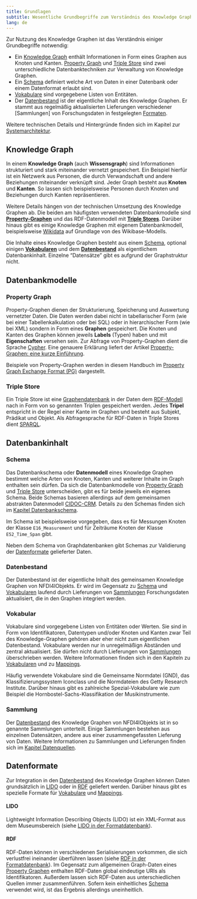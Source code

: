 ```yaml
---
title: Grundlagen
subtitle: Wesentliche Grundbegriffe zum Verständnis des Knowledge Graphen
lang: de
---
```


Zur Nutzung des Knowledge Graphen ist das Verständnis einiger Grundbegriffe notwendig:

- Ein [Knowledge Graph] enthält Informationen in Form eines Graphen aus Knoten und Kanten.
  [Property Graph] und [Triple Store] sind zwei unterschiedliche Datenbanktechniken zur
  Verwaltung von Knowledge Graphen.
- Ein [Schema] definiert welche Art von Daten in einer Datenbank oder einem Datenformat erlaubt sind.
- [Vokabulare](#vokabular) sind vorgegebene Listen von Entitäten.
- Der [Datenbestand] ist der eigentliche Inhalt des Knowledge Graphen. Er stammt aus
  regelmäßig aktualisierten Lieferungen verschiedener [Sammlungen] von Forschungsdaten
  in festgelegten [Formaten](#datenformate).

Weitere technischen Details und Hintergründe finden sich im Kapitel zur [Systemarchitektur](architecture.qmd).

## Knowledge Graph

In einem **Knowledge Graph** (auch **Wissensgraph**) sind Informationen
strukturiert und stark miteinander vernetzt gespeichert. Ein Beispiel hierfür
ist ein Netzwerk aus Personen, die durch Verwandschaft und andere Beziehungen
miteinander verknüpft sind.  Jeder Graph besteht aus **Knoten** und **Kanten**.
So lassen sich beispielsweise Personen durch Knoten und Beziehungen durch Kanten
repräsentieren.

Weitere Details hängen von der technischen Umsetzung des Knowledge Graphen ab.
Die beiden am häufigsten verwendeten Datenbankmodelle sind
[**Property-Graphen**](#property-graphen) und das RDF-Datenmodell mit
**[Triple Stores](#triple-store)**. Darüber hinaus gibt es einige Knowledge
Graphen mit eigenem Datenbankmodell, beispielsweise
[Wikidata](https://www.wikidata.org/) auf Grundlage von des Wikibase-Modells.

Die Inhalte eines Knowledge Graphen besteht aus einem [Schema],
optional einigen [**Vokabularen**](#vokabular) und dem
**[Datenbestand]** als eigentlichem Datenbankinhalt.
Einzelne "Datensätze" gibt es aufgrund der Graphstruktur nicht.

## Datenbankmodelle

### Property Graph

Property-Graphen dienen der Strukturierung, Speicherung und Auswertung
vernetzter Daten. Die Daten werden dabei nicht in tabellarischer Form (wie bei
einer Tabellenkalkulation oder bei SQL) oder in hierarchischer Form (wie bei
XML) sondern in Form eines **Graphen** gespeichert. Die Knoten und Kanten des
Graphen können jeweils **Labels** (Typen) haben und mit **Eigenschaften**
versehen sein. Zur Abfrage von Property-Graphen dient die Sprache
[Cypher](cypher.qmd). Eine genauere Erklärung liefert der Artikel
[Property-Graphen: eine kurze Einführung](https://jakobib.github.io/pgraphen2024/).

::: {.callout-tip}
Beispiele von Property-Graphen werden in diesem Handbuch im [Property Graph Exchange Format (PG)](https://pg-format.github.io/) dargestellt.
:::

### Triple Store

Ein Triple Store ist eine [Graphendatenbank](https://de.wikipedia.org/wiki/Graphdatenbank) in der Daten dem [RDF-Modell](#rdf) nach in Form von so genannten Triplen gespeichert werden. Jedes **Tripel** entspricht in der Regel einer Kante im Graphen und besteht aus Subjekt, Prädikat und Objekt. Als Abfragesprache für RDF-Daten in Triple Stores dient [SPARQL](sparql.qmd).

## Datenbankinhalt

### Schema

Das Datenbankschema oder **Datenmodell** eines Knowledge Graphen bestimmt welche Arten von Knoten, Kanten und weiterer Inhalte im Graph enthalten sein dürfen. Da sich die Datenbankmodelle von [Property Graph] und [Triple Store] unterscheiden, gibt es für beide jeweils ein eigenes Schema. Beide Schemas basieren allerdings auf dem gemeinsamen abstrakten Datenmodell [CIDOC-CRM](crm.qmd). Details zu den Schemas finden sich im [Kapitel Datenbankschema](schema.qmd).

::: {.callout-tip title="Beispiel" appearance="minimal"}
Im Schema ist beispielsweise vorgegeben, dass es für Messungen Knoten der Klasse `E16_Measurement` und für Zeiträume Knoten der Klasse `E52_Time_Span` gibt.
:::

Neben dem Schema von Graphdatenbanken gibt Schemas zur Validierung der [Datenformate] gelieferter Daten.

### Datenbestand

Der Datenbestand ist der eigentliche Inhalt des gemeinsamen Knowledge Graphen von NFDI4IObjekts. Er wird im Gegensatz zu [Schema] und [Vokabularen](#vokabular) laufend durch Lieferungen von [Sammlungen](#sammlung) Forschungsdaten aktualisiert, die in den Graphen integriert werden.

### Vokabular

Vokabulare sind vorgegebene Listen von Entitäten oder Werten. Sie sind in Form von Identifikatoren, Datentypen und/oder Knoten und Kanten zwar Teil des Knowledge-Graphen gehören aber eher nicht zum eigentlichen Datenbestand. Vokabulare werden nur in unregelmäßign Abständen und zentral aktualisiert. Sie dürfen nicht durch Lieferungen von [Sammlungen](#sammlungen) überschrieben werden. Weitere Informationen finden sich in den Kapiteln zu [Vokabularen](vocabularies.qmd) und zu [Mappings](mappings.qmd).

::: {.callout-tip title="Beispiel" appearance="minimal"}
Häufig verwendete Vokabulare sind die Gemeinsame Normdatei (GND), das Klassifizierungssystem Iconclass und die Normdateien des Getty Research Institute.
Darüber hinaus gibt es zahlreiche Spezial-Vokabulare wie zum Beispiel die Hornbostel-Sachs-Klassifikation der Musikinstrumente.
:::

### Sammlung

Der [Datenbestand] des Knowledge Graphen von NFDI4IObjekts ist in so genannte Sammlungen unterteilt. Einige Sammlungen bestehen aus einzelnen Datensätzen, andere aus einer zusammengefassten Lieferung von Daten. Weitere Informationen zu Sammlungen und Lieferungen finden sich im [Kapitel Datenquellen](sources.qmd).

## Datenformate

Zur Integration in den [Datenbestand] des Knowledge Graphen können Daten grundsätzlich in [LIDO] oder in [RDF] geliefert werden. Darüber hinaus gibt es spezielle Formate für [Vokabulare](vocabularies.qmd) und [Mappings](mappings.qmd).

#### LIDO

Lightweight Information Describing Objects (LIDO) ist ein XML-Format aus dem Museumsbereich (siehe [LIDO in der Formatdatenbank](http://format.gbv.de/lido)).

#### RDF

RDF-Daten können in verschiedenen Serialisierungen vorkommen, die sich verlustfrei ineinander überführen lassen (siehe [RDF in der Formatdatenbank](http://format.gbv.de/rdf)). Im Gegensatz zum allgemeinen Graph-Daten eines [Property Graphen](#knowledge-graph) enthalten RDF-Daten global eindeutige URIs als Identifikatoren. Außerdem lassen sich RDF-Daten aus unterschiedlichen Quellen immer zusammenführen. Sofern kein einheitliches [Schema] verwendet wird, ist das Ergebnis allerdings uneinheitlich.

